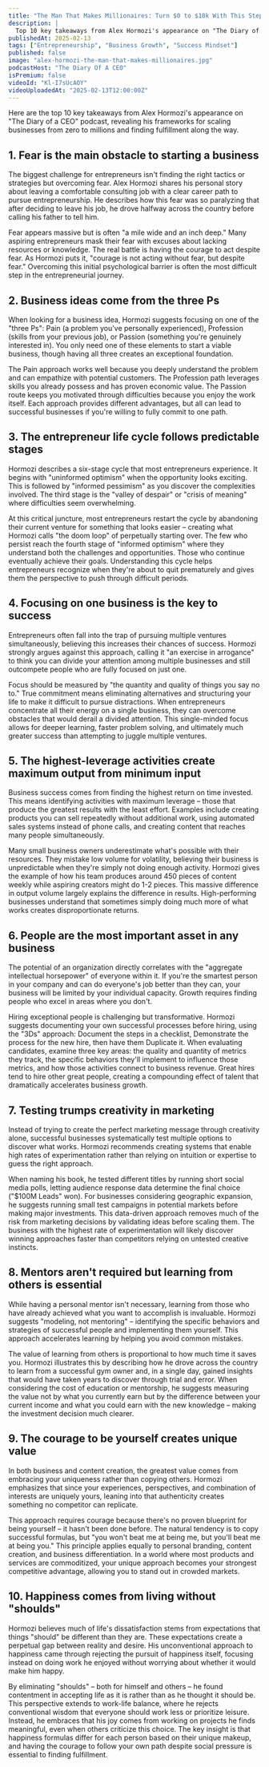 ```yaml
---
title: "The Man That Makes Millionaires: Turn $0 to $10k With This Step By Step Formula! Alex Hormozi"
description: |
  Top 10 key takeaways from Alex Hormozi's appearance on "The Diary of a CEO" podcast, revealing his frameworks for scaling businesses from zero to millions and finding fulfillment along the way.
publishedAt: 2025-02-13
tags: ["Entrepreneurship", "Business Growth", "Success Mindset"]
published: false
image: "alex-hormozi-the-man-that-makes-millionaires.jpg"
podcastHost: "The Diary Of A CEO"
isPremium: false
videoId: "Kl-I7sUcAOY"
videoUploadedAt: "2025-02-13T12:00:00Z"
---
```



<PodcastSummaryPageLayout frontmatter={frontmatter}>

Here are the top 10 key takeaways from Alex Hormozi's appearance on "The Diary of a CEO" podcast, revealing his frameworks for scaling businesses from zero to millions and finding fulfillment along the way.

## 1. Fear is the main obstacle to starting a business

The biggest challenge for entrepreneurs isn't finding the right tactics or strategies but overcoming fear. Alex Hormozi shares his personal story about leaving a comfortable consulting job with a clear career path to pursue entrepreneurship. He describes how this fear was so paralyzing that after deciding to leave his job, he drove halfway across the country before calling his father to tell him.

Fear appears massive but is often "a mile wide and an inch deep." Many aspiring entrepreneurs mask their fear with excuses about lacking resources or knowledge. The real battle is having the courage to act despite fear. As Hormozi puts it, "courage is not acting without fear, but despite fear." Overcoming this initial psychological barrier is often the most difficult step in the entrepreneurial journey.

## 2. Business ideas come from the three Ps

When looking for a business idea, Hormozi suggests focusing on one of the "three Ps": Pain (a problem you've personally experienced), Profession (skills from your previous job), or Passion (something you're genuinely interested in). You only need one of these elements to start a viable business, though having all three creates an exceptional foundation.

The Pain approach works well because you deeply understand the problem and can empathize with potential customers. The Profession path leverages skills you already possess and has proven economic value. The Passion route keeps you motivated through difficulties because you enjoy the work itself. Each approach provides different advantages, but all can lead to successful businesses if you're willing to fully commit to one path.

## 3. The entrepreneur life cycle follows predictable stages

Hormozi describes a six-stage cycle that most entrepreneurs experience. It begins with "uninformed optimism" when the opportunity looks exciting. This is followed by "informed pessimism" as you discover the complexities involved. The third stage is the "valley of despair" or "crisis of meaning" where difficulties seem overwhelming.

At this critical juncture, most entrepreneurs restart the cycle by abandoning their current venture for something that looks easier – creating what Hormozi calls "the doom loop" of perpetually starting over. The few who persist reach the fourth stage of "informed optimism" where they understand both the challenges and opportunities. Those who continue eventually achieve their goals. Understanding this cycle helps entrepreneurs recognize when they're about to quit prematurely and gives them the perspective to push through difficult periods.

## 4. Focusing on one business is the key to success

Entrepreneurs often fall into the trap of pursuing multiple ventures simultaneously, believing this increases their chances of success. Hormozi strongly argues against this approach, calling it "an exercise in arrogance" to think you can divide your attention among multiple businesses and still outcompete people who are fully focused on just one.

Focus should be measured by "the quantity and quality of things you say no to." True commitment means eliminating alternatives and structuring your life to make it difficult to pursue distractions. When entrepreneurs concentrate all their energy on a single business, they can overcome obstacles that would derail a divided attention. This single-minded focus allows for deeper learning, faster problem solving, and ultimately much greater success than attempting to juggle multiple ventures.

## 5. The highest-leverage activities create maximum output from minimum input

Business success comes from finding the highest return on time invested. This means identifying activities with maximum leverage – those that produce the greatest results with the least effort. Examples include creating products you can sell repeatedly without additional work, using automated sales systems instead of phone calls, and creating content that reaches many people simultaneously.

Many small business owners underestimate what's possible with their resources. They mistake low volume for volatility, believing their business is unpredictable when they're simply not doing enough activity. Hormozi gives the example of how his team produces around 450 pieces of content weekly while aspiring creators might do 1-2 pieces. This massive difference in output volume largely explains the difference in results. High-performing businesses understand that sometimes simply doing much more of what works creates disproportionate returns.

## 6. People are the most important asset in any business

The potential of an organization directly correlates with the "aggregate intellectual horsepower" of everyone within it. If you're the smartest person in your company and can do everyone's job better than they can, your business will be limited by your individual capacity. Growth requires finding people who excel in areas where you don't.

Hiring exceptional people is challenging but transformative. Hormozi suggests documenting your own successful processes before hiring, using the "3Ds" approach: Document the steps in a checklist, Demonstrate the process for the new hire, then have them Duplicate it. When evaluating candidates, examine three key areas: the quality and quantity of metrics they track, the specific behaviors they'll implement to influence those metrics, and how those activities connect to business revenue. Great hires tend to hire other great people, creating a compounding effect of talent that dramatically accelerates business growth.

## 7. Testing trumps creativity in marketing

Instead of trying to create the perfect marketing message through creativity alone, successful businesses systematically test multiple options to discover what works. Hormozi recommends creating systems that enable high rates of experimentation rather than relying on intuition or expertise to guess the right approach.

When naming his book, he tested different titles by running short social media polls, letting audience response data determine the final choice ("$100M Leads" won). For businesses considering geographic expansion, he suggests running small test campaigns in potential markets before making major investments. This data-driven approach removes much of the risk from marketing decisions by validating ideas before scaling them. The business with the highest rate of experimentation will likely discover winning approaches faster than competitors relying on untested creative instincts.

## 8. Mentors aren't required but learning from others is essential

While having a personal mentor isn't necessary, learning from those who have already achieved what you want to accomplish is invaluable. Hormozi suggests "modeling, not mentoring" – identifying the specific behaviors and strategies of successful people and implementing them yourself. This approach accelerates learning by helping you avoid common mistakes.

The value of learning from others is proportional to how much time it saves you. Hormozi illustrates this by describing how he drove across the country to learn from a successful gym owner and, in a single day, gained insights that would have taken years to discover through trial and error. When considering the cost of education or mentorship, he suggests measuring the value not by what you currently earn but by the difference between your current income and what you could earn with the new knowledge – making the investment decision much clearer.

## 9. The courage to be yourself creates unique value

In both business and content creation, the greatest value comes from embracing your uniqueness rather than copying others. Hormozi emphasizes that since your experiences, perspectives, and combination of interests are uniquely yours, leaning into that authenticity creates something no competitor can replicate.

This approach requires courage because there's no proven blueprint for being yourself – it hasn't been done before. The natural tendency is to copy successful formulas, but "you won't beat me at being me, but you'll beat me at being you." This principle applies equally to personal branding, content creation, and business differentiation. In a world where most products and services are commoditized, your unique approach becomes your strongest competitive advantage, allowing you to stand out in crowded markets.

## 10. Happiness comes from living without "shoulds"

Hormozi believes much of life's dissatisfaction stems from expectations that things "should" be different than they are. These expectations create a perpetual gap between reality and desire. His unconventional approach to happiness came through rejecting the pursuit of happiness itself, focusing instead on doing work he enjoyed without worrying about whether it would make him happy.

By eliminating "shoulds" – both for himself and others – he found contentment in accepting life as it is rather than as he thought it should be. This perspective extends to work-life balance, where he rejects conventional wisdom that everyone should work less or prioritize leisure. Instead, he embraces that his joy comes from working on projects he finds meaningful, even when others criticize this choice. The key insight is that happiness formulas differ for each person based on their unique makeup, and having the courage to follow your own path despite social pressure is essential to finding fulfillment.

</PodcastSummaryPageLayout>
